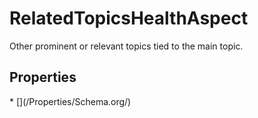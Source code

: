 # RelatedTopicsHealthAspect

Other prominent or relevant topics tied to the main topic.

## Properties

<Grid>
* [](/Properties/Schema.org/)

</Grid>

